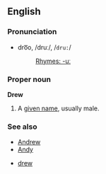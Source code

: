 ==English==
===Pronunciation===
*dro͞o, /druː/, /<tt>dru:</tt>/
*:[[Rhymes:English:-uː|Rhymes: -uː]]

===Proper noun===
'''Drew'''

# A [[given name]], usually male.

===See also===
*[[Andrew]]
*[[Andy]]

*[[drew]]